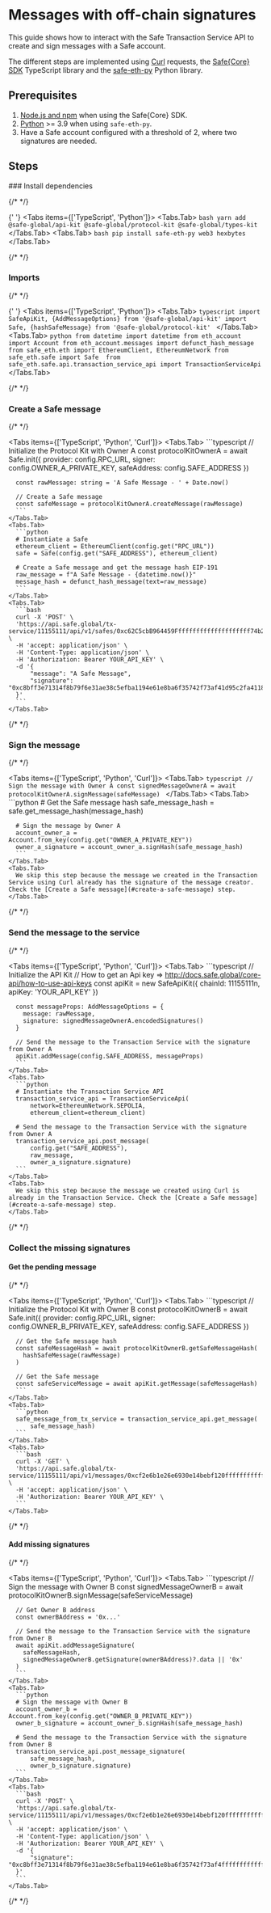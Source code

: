 
# Messages with off-chain signatures

This guide shows how to interact with the Safe Transaction Service API to create and sign messages with a Safe account.

The different steps are implemented using [Curl](https://github.com/curl/curl) requests, the [Safe\{Core\} SDK](https://github.com/safe-global/safe-core-sdk) TypeScript library and the [safe-eth-py](https://github.com/safe-global/safe-eth-py) Python library.

## Prerequisites

1. [Node.js and npm](https://docs.npmjs.com/downloading-and-installing-node-js-and-npm#using-a-node-version-manager-to-install-nodejs-and-npm) when using the Safe\{Core\} SDK.
2. [Python](https://www.python.org/downloads/) >= 3.9 when using `safe-eth-py`.
3. Have a Safe account configured with a threshold of 2, where two signatures are needed.

## Steps

<Steps>
  ### Install dependencies

{/* <!-- vale off --> */}

{' '}
<Tabs items={['TypeScript', 'Python']}>
  <Tabs.Tab>
    ```bash
    yarn add @safe-global/api-kit @safe-global/protocol-kit @safe-global/types-kit
    ```
  </Tabs.Tab>
  <Tabs.Tab>
      ```bash
      pip install safe-eth-py web3 hexbytes
      ```
  </Tabs.Tab>
</Tabs>

{/* <!-- vale on --> */}

### Imports

{/* <!-- vale off --> */}

{' '}
<Tabs items={['TypeScript', 'Python']}>
  <Tabs.Tab>
    ```typescript
    import SafeApiKit, {AddMessageOptions} from '@safe-global/api-kit'
    import Safe, {hashSafeMessage} from '@safe-global/protocol-kit'
    ```
  </Tabs.Tab>
  <Tabs.Tab>
    ```python
    from datetime import datetime
    from eth_account import Account
    from eth_account.messages import defunct_hash_message 
    from safe_eth.eth import EthereumClient, EthereumNetwork
    from safe_eth.safe import Safe 
    from safe_eth.safe.api.transaction_service_api import TransactionServiceApi 
    ```
  </Tabs.Tab>
</Tabs>

{/* <!-- vale on --> */}

### Create a Safe message

{/* <!-- vale off --> */}

  <Tabs items={['TypeScript', 'Python', 'Curl']}>
    <Tabs.Tab>
      ```typescript
      // Initialize the Protocol Kit with Owner A
      const protocolKitOwnerA = await Safe.init({
        provider: config.RPC_URL,
        signer: config.OWNER_A_PRIVATE_KEY,
        safeAddress: config.SAFE_ADDRESS
      })

      const rawMessage: string = 'A Safe Message - ' + Date.now()

      // Create a Safe message
      const safeMessage = protocolKitOwnerA.createMessage(rawMessage)
      ```
    </Tabs.Tab>
    <Tabs.Tab>
      ```python
      # Instantiate a Safe
      ethereum_client = EthereumClient(config.get("RPC_URL"))
      safe = Safe(config.get("SAFE_ADDRESS"), ethereum_client)

      # Create a Safe message and get the message hash EIP-191
      raw_message = f"A Safe Message - {datetime.now()}"
      message_hash = defunct_hash_message(text=raw_message)
      ```
    </Tabs.Tab>
    <Tabs.Tab>
      ```bash
      curl -X 'POST' \
      'https://api.safe.global/tx-service/11155111/api/v1/safes/0xc62C5cbB964459Fffffffffffffffffffff74b2E/messages/' \
      -H 'accept: application/json' \
      -H 'Content-Type: application/json' \
      -H 'Authorization: Bearer YOUR_API_KEY' \
      -d '{
          "message": "A Safe Message",
          "signature": "0xc8bff3e71314f8b79f6e31ae38c5efba1194e61e8ba6f35742f73af41d95c2fa4118bdfa5df2effffffffffffffffffffe87af26ca7d71e8f008e3bcfc25f1d31c"
      }'
      ```
    </Tabs.Tab>

  </Tabs>

{/* <!-- vale on --> */}

### Sign the message

{/* <!-- vale off --> */}

  <Tabs items={['TypeScript', 'Python', 'Curl']}>
    <Tabs.Tab>
      ```typescript
      // Sign the message with Owner A
      const signedMessageOwnerA = await protocolKitOwnerA.signMessage(safeMessage)
      ```
    </Tabs.Tab>
    <Tabs.Tab>
      ```python
      # Get the Safe message hash
      safe_message_hash = safe.get_message_hash(message_hash)

      # Sign the message by Owner A
      account_owner_a = Account.from_key(config.get("OWNER_A_PRIVATE_KEY"))
      owner_a_signature = account_owner_a.signHash(safe_message_hash)
      ```
    </Tabs.Tab>
    <Tabs.Tab>
      We skip this step because the message we created in the Transaction Service using Curl already has the signature of the message creator. Check the [Create a Safe message](#create-a-safe-message) step.
    </Tabs.Tab>

  </Tabs>

{/* <!-- vale on --> */}

### Send the message to the service

{/* <!-- vale off --> */}

  <Tabs items={['TypeScript', 'Python', 'Curl']}>
    <Tabs.Tab>
      ```typescript
      // Initialize the API Kit
      // How to get an Api key => http://docs.safe.global/core-api/how-to-use-api-keys
      const apiKit = new SafeApiKit({
        chainId: 11155111n,
        apiKey: 'YOUR_API_KEY'
      })

      const messageProps: AddMessageOptions = {
        message: rawMessage,
        signature: signedMessageOwnerA.encodedSignatures()
      }

      // Send the message to the Transaction Service with the signature from Owner A
      apiKit.addMessage(config.SAFE_ADDRESS, messageProps)
      ```
    </Tabs.Tab>
    <Tabs.Tab>
      ```python
      # Instantiate the Transaction Service API
      transaction_service_api = TransactionServiceApi(
          network=EthereumNetwork.SEPOLIA,
          ethereum_client=ethereum_client)

      # Send the message to the Transaction Service with the signature from Owner A
      transaction_service_api.post_message(
          config.get("SAFE_ADDRESS"),
          raw_message,
          owner_a_signature.signature)
      ```
    </Tabs.Tab>
    <Tabs.Tab>
      We skip this step because the message we created using Curl is already in the Transaction Service. Check the [Create a Safe message](#create-a-safe-message) step.
    </Tabs.Tab>

  </Tabs>

{/* <!-- vale on --> */}

### Collect the missing signatures

#### Get the pending message

{/* <!-- vale off --> */}

  <Tabs items={['TypeScript', 'Python', 'Curl']}>
    <Tabs.Tab>
      ```typescript
      // Initialize the Protocol Kit with Owner B
      const protocolKitOwnerB = await Safe.init({
        provider: config.RPC_URL,
        signer: config.OWNER_B_PRIVATE_KEY,
        safeAddress: config.SAFE_ADDRESS
      })

      // Get the Safe message hash
      const safeMessageHash = await protocolKitOwnerB.getSafeMessageHash(
        hashSafeMessage(rawMessage)
      )

      // Get the Safe message
      const safeServiceMessage = await apiKit.getMessage(safeMessageHash)
      ```
    </Tabs.Tab>
    <Tabs.Tab>
      ```python
      safe_message_from_tx_service = transaction_service_api.get_message(
          safe_message_hash)
      ```
    </Tabs.Tab>
    <Tabs.Tab>
      ```bash
      curl -X 'GET' \
      'https://api.safe.global/tx-service/11155111/api/v1/messages/0xcf2e6b1e26e6930e14bebf120ffffffffffffffffffffb484a787137201ab0df/' \
      -H 'accept: application/json' \
      -H 'Authorization: Bearer YOUR_API_KEY' \
      ```
    </Tabs.Tab>

  </Tabs>

{/* <!-- vale on --> */}

#### Add missing signatures

{/* <!-- vale off --> */}

  <Tabs items={['TypeScript', 'Python', 'Curl']}>
    <Tabs.Tab>
      ```typescript
      // Sign the message with Owner B
      const signedMessageOwnerB = await protocolKitOwnerB.signMessage(safeServiceMessage)

      // Get Owner B address
      const ownerBAddress = '0x...'

      // Send the message to the Transaction Service with the signature from Owner B
      await apiKit.addMessageSignature(
        safeMessageHash,
        signedMessageOwnerB.getSignature(ownerBAddress)?.data || '0x'
      )
      ```
    </Tabs.Tab>
    <Tabs.Tab>
      ```python
      # Sign the message with Owner B
      account_owner_b = Account.from_key(config.get("OWNER_B_PRIVATE_KEY"))
      owner_b_signature = account_owner_b.signHash(safe_message_hash)

      # Send the message to the Transaction Service with the signature from Owner B
      transaction_service_api.post_message_signature(
          safe_message_hash,
          owner_b_signature.signature)
      ```
    </Tabs.Tab>
    <Tabs.Tab>
      ```bash
      curl -X 'POST' \
      'https://api.safe.global/tx-service/11155111/api/v1/messages/0xcf2e6b1e26e6930e14bebf120ffffffffffffffffffffb484a787137201ab0df/signatures/' \
      -H 'accept: application/json' \
      -H 'Content-Type: application/json' \
      -H 'Authorization: Bearer YOUR_API_KEY' \
      -d '{
          "signature": "0xc8bff3e71314f8b79f6e31ae38c5efba1194e61e8ba6f35742f73af4ffffffffffffffffffffe5f84088ba29f51c44ddee87af26ca7d71e8f008e3bcfc25f1d31c"
      }'
      ```
    </Tabs.Tab>

  </Tabs>

{/* <!-- vale on --> */}

</Steps>
